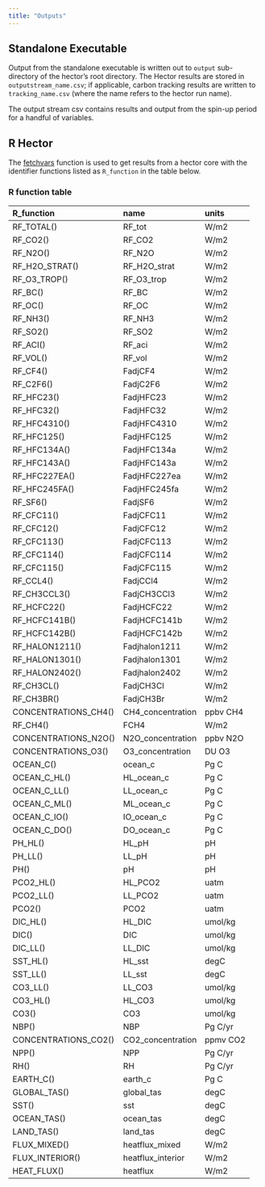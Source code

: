 ```yaml
---
title: "Outputs"
---
```


## Standalone Executable

Output from the standalone executable is written out to `output` sub-directory of the hector's root directory. The Hector results are stored in `outputstream_name.csv`; if applicable, carbon tracking results are written to `tracking_name.csv` (where the name refers to the hector run name). 

The output stream csv contains results and output from the spin-up period for a handful of variables. 

## R Hector 

The [fetchvars](../reference/fetchvars.html) function is used to get results from a hector core with the identifier functions listed as `R_function` in the table below. 

### R function table

|R_function           |name              |units    |
|:--------------------|:-----------------|:--------|
|RF_TOTAL()           |RF_tot            |W/m2     |
|RF_CO2()             |RF_CO2            |W/m2     |
|RF_N2O()             |RF_N2O            |W/m2     |
|RF_H2O_STRAT()       |RF_H2O_strat      |W/m2     |
|RF_O3_TROP()         |RF_O3_trop        |W/m2     |
|RF_BC()              |RF_BC             |W/m2     |
|RF_OC()              |RF_OC             |W/m2     |
|RF_NH3()             |RF_NH3            |W/m2     |
|RF_SO2()             |RF_SO2            |W/m2     |
|RF_ACI()             |RF_aci            |W/m2     |
|RF_VOL()             |RF_vol            |W/m2     |
|RF_CF4()             |FadjCF4           |W/m2     |
|RF_C2F6()            |FadjC2F6          |W/m2     |
|RF_HFC23()           |FadjHFC23         |W/m2     |
|RF_HFC32()           |FadjHFC32         |W/m2     |
|RF_HFC4310()         |FadjHFC4310       |W/m2     |
|RF_HFC125()          |FadjHFC125        |W/m2     |
|RF_HFC134A()         |FadjHFC134a       |W/m2     |
|RF_HFC143A()         |FadjHFC143a       |W/m2     |
|RF_HFC227EA()        |FadjHFC227ea      |W/m2     |
|RF_HFC245FA()        |FadjHFC245fa      |W/m2     |
|RF_SF6()             |FadjSF6           |W/m2     |
|RF_CFC11()           |FadjCFC11         |W/m2     |
|RF_CFC12()           |FadjCFC12         |W/m2     |
|RF_CFC113()          |FadjCFC113        |W/m2     |
|RF_CFC114()          |FadjCFC114        |W/m2     |
|RF_CFC115()          |FadjCFC115        |W/m2     |
|RF_CCL4()            |FadjCCl4          |W/m2     |
|RF_CH3CCL3()         |FadjCH3CCl3       |W/m2     |
|RF_HCFC22()          |FadjHCFC22        |W/m2     |
|RF_HCFC141B()        |FadjHCFC141b      |W/m2     |
|RF_HCFC142B()        |FadjHCFC142b      |W/m2     |
|RF_HALON1211()       |Fadjhalon1211     |W/m2     |
|RF_HALON1301()       |Fadjhalon1301     |W/m2     |
|RF_HALON2402()       |Fadjhalon2402     |W/m2     |
|RF_CH3CL()           |FadjCH3Cl         |W/m2     |
|RF_CH3BR()           |FadjCH3Br         |W/m2     |
|CONCENTRATIONS_CH4() |CH4_concentration |ppbv CH4 |
|RF_CH4()             |FCH4              |W/m2     |
|CONCENTRATIONS_N2O() |N2O_concentration |ppbv N2O |
|CONCENTRATIONS_O3()  |O3_concentration  |DU O3    |
|OCEAN_C()            |ocean_c           |Pg C     |
|OCEAN_C_HL()         |HL_ocean_c        |Pg C     |
|OCEAN_C_LL()         |LL_ocean_c        |Pg C     |
|OCEAN_C_ML()         |ML_ocean_c        |Pg C     |
|OCEAN_C_IO()         |IO_ocean_c        |Pg C     |
|OCEAN_C_DO()         |DO_ocean_c        |Pg C     |
|PH_HL()              |HL_pH             |pH       |
|PH_LL()              |LL_pH             |pH       |
|PH()                 |pH                |pH       |
|PCO2_HL()            |HL_PCO2           |uatm     |
|PCO2_LL()            |LL_PCO2           |uatm     |
|PCO2()               |PCO2              |uatm     |
|DIC_HL()             |HL_DIC            |umol/kg  |
|DIC()                |DIC               |umol/kg  |
|DIC_LL()             |LL_DIC            |umol/kg  |
|SST_HL()             |HL_sst            |degC     |
|SST_LL()             |LL_sst            |degC     |
|CO3_LL()             |LL_CO3            |umol/kg  |
|CO3_HL()             |HL_CO3            |umol/kg  |
|CO3()                |CO3               |umol/kg  |
|NBP()                |NBP               |Pg C/yr  |
|CONCENTRATIONS_CO2() |CO2_concentration |ppmv CO2 |
|NPP()                |NPP               |Pg C/yr  |
|RH()                 |RH                |Pg C/yr  |
|EARTH_C()            |earth_c           |Pg C     |
|GLOBAL_TAS()         |global_tas        |degC     |
|SST()                |sst               |degC     |
|OCEAN_TAS()          |ocean_tas         |degC     |
|LAND_TAS()           |land_tas          |degC     |
|FLUX_MIXED()         |heatflux_mixed    |W/m2     |
|FLUX_INTERIOR()      |heatflux_interior |W/m2     |
|HEAT_FLUX()          |heatflux          |W/m2     |
